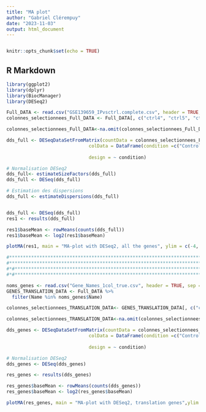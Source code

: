 ```yaml
---
title: "MA plot"
author: "Gabriel Clérempuy"
date: "2023-11-03"
output: html_document
---
```

```r
```


```r
knitr::opts_chunk$set(echo = TRUE)
```

## R Markdown

```r
library(ggplot2)
library(dplyr)
library(BiocManager)
library(DESeq2)
```
```r
Full_DATA <- read.csv("GSE139659_IPvsctrl.complete.csv", header = TRUE, sep = ";")
colonnes_selectionnees_Full_DATA <- Full_DATA[, c("ctrl4", "ctrl5", "ctrl6", "IP1", "IP2", "IP3")]

colonnes_selectionnees_Full_DATA<-na.omit(colonnes_selectionnees_Full_DATA)

```
```r
dds_full <- DESeqDataSetFromMatrix(countData = colonnes_selectionnees_Full_DATA[c("ctrl4", "ctrl5", "ctrl6", "IP1", "IP2", "IP3")],
                              colData = DataFrame(condition =c("Control","Control","Control",
                                                                          "Treatment","Treatment","Treatment")),
                              design = ~ condition)
```
```r
# Normalisation DESeq2
dds_full<- estimateSizeFactors(dds_full)
dds_full <- DESeq(dds_full)

# Estimation des dispersions
dds_full <- estimateDispersions(dds_full)


dds_full <- DESeq(dds_full)
res1 <- results(dds_full)
```
```r

res1$baseMean <- rowMeans(counts(dds_full))
res1$baseMean <- log2(res1$baseMean)

plotMA(res1, main = "MA-plot with DESeq2, all the genes", ylim = c(-4, 4), x="Log2(mean of normalized counts)")
```
```r
#***************************************************************************************
#***************************************************************************************
#*#***************************************************************************************
#*#***************************************************************************************

```
```r
noms_genes <- read.csv("Gene_Names_1col_true.csv", header = TRUE, sep = ";")
GENES_TRANSLATION_DATA <- Full_DATA %>%
  filter(Name %in% noms_genes$Name)

colonnes_selectionnees_TRANSLATION_DATA<- GENES_TRANSLATION_DATA[, c("ctrl4", "ctrl5", "ctrl6", "IP1", "IP2", "IP3")]

colonnes_selectionnees_TRANSLATION_DATA<-na.omit(colonnes_selectionnees_TRANSLATION_DATA)

```
```r
dds_genes <- DESeqDataSetFromMatrix(countData = colonnes_selectionnees_TRANSLATION_DATA[c("ctrl4", "ctrl5", "ctrl6", "IP1", "IP2", "IP3")],
                              colData = DataFrame(condition =c("Control","Control","Control",
                                                                          "Treatment","Treatment","Treatment")),
                              design = ~ condition)
```
```r
# Normalisation DESeq2
dds_genes <- DESeq(dds_genes)

res_genes <- results(dds_genes)

res_genes$baseMean <- rowMeans(counts(dds_genes))
res_genes$baseMean <- log2(res_genes$baseMean)
```


```r
plotMA(res_genes, main = "MA-plot with DESeq2, translation genes",ylim = c(-6, 5), x="Log2(mean of normalized counts)") 
```